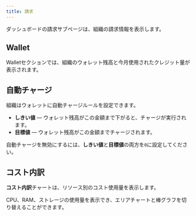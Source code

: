```yaml
---
title: 請求
---
```


ダッシュボードの請求サブページは、組織の請求情報を表示します。

## Wallet

Walletセクションでは、組織のウォレット残高と今月使用されたクレジット量が表示されます。

## 自動チャージ

組織はウォレットに自動チャージルールを設定できます。

- **しきい値** — ウォレット残高がこの金額まで下がると、チャージが実行されます。  
- **目標値** — ウォレット残高がこの金額までチャージされます。

自動チャージを無効にするには、**しきい値**と**目標値**の両方を`0`に設定してください。

## コスト内訳

**コスト内訳**チャートは、リソース別のコスト使用量を表示します。

CPU、RAM、ストレージの使用量を表示でき、エリアチャートと棒グラフを切り替えることができます。